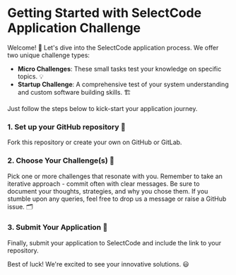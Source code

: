 
# Getting Started with SelectCode Application Challenge

Welcome! 🎉 Let's dive into the SelectCode application process. We offer two unique challenge types:

- **Micro Challenges**: These small tasks test your knowledge on specific topics. 💡
- **Startup Challenge**: A comprehensive test of your system understanding and custom software building skills. 🏗️

Just follow the steps below to kick-start your application journey.

<Steps>

### 1. Set up your GitHub repository 📁

Fork this repository or create your own on GitHub or GitLab.

### 2. Choose Your Challenge(s) 🎯

Pick one or more challenges that resonate with you. Remember to take an iterative approach - commit often with clear messages. Be sure to document your thoughts, strategies, and why you chose them. If you stumble upon any queries, feel free to drop us a message or raise a GitHub issue. 🗂️

### 3. Submit Your Application 📨

Finally, submit your application to SelectCode and include the link to your repository.

</Steps>

Best of luck! We're excited to see your innovative solutions. 😃